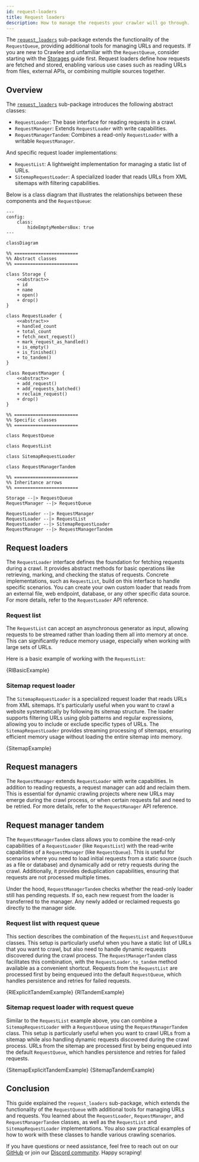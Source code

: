 ```yaml
---
id: request-loaders
title: Request loaders
description: How to manage the requests your crawler will go through.
---
```




The [`request_loaders`](https://github.com/apify/crawlee-python/tree/master/src/crawlee/request_loaders) sub-package extends the functionality of the <ApiLink to="class/RequestQueue">`RequestQueue`</ApiLink>, providing additional tools for managing URLs and requests. If you are new to Crawlee and unfamiliar with the <ApiLink to="class/RequestQueue">`RequestQueue`</ApiLink>, consider starting with the [Storages](https://crawlee.dev/python/docs/guides/storages) guide first. Request loaders define how requests are fetched and stored, enabling various use cases such as reading URLs from files, external APIs, or combining multiple sources together.

## Overview

The [`request_loaders`](https://github.com/apify/crawlee-python/tree/master/src/crawlee/request_loaders) sub-package introduces the following abstract classes:

- <ApiLink to="class/RequestLoader">`RequestLoader`</ApiLink>: The base interface for reading requests in a crawl.
- <ApiLink to="class/RequestManager">`RequestManager`</ApiLink>: Extends `RequestLoader` with write capabilities.
- <ApiLink to="class/RequestManagerTandem">`RequestManagerTandem`</ApiLink>: Combines a read-only `RequestLoader` with a writable `RequestManager`.

And specific request loader implementations:

- <ApiLink to="class/RequestList">`RequestList`</ApiLink>: A lightweight implementation for managing a static list of URLs.
- <ApiLink to="class/SitemapRequestLoader">`SitemapRequestLoader`</ApiLink>: A specialized loader that reads URLs from XML sitemaps with filtering capabilities.

Below is a class diagram that illustrates the relationships between these components and the <ApiLink to="class/RequestQueue">`RequestQueue`</ApiLink>:

```mermaid
---
config:
    class:
        hideEmptyMembersBox: true
---

classDiagram

%% ========================
%% Abstract classes
%% ========================

class Storage {
    <<abstract>>
    + id
    + name
    + open()
    + drop()
}

class RequestLoader {
    <<abstract>>
    + handled_count
    + total_count
    + fetch_next_request()
    + mark_request_as_handled()
    + is_empty()
    + is_finished()
    + to_tandem()
}

class RequestManager {
    <<abstract>>
    + add_request()
    + add_requests_batched()
    + reclaim_request()
    + drop()
}

%% ========================
%% Specific classes
%% ========================

class RequestQueue

class RequestList

class SitemapRequestLoader

class RequestManagerTandem

%% ========================
%% Inheritance arrows
%% ========================

Storage --|> RequestQueue
RequestManager --|> RequestQueue

RequestLoader --|> RequestManager
RequestLoader --|> RequestList
RequestLoader --|> SitemapRequestLoader
RequestManager --|> RequestManagerTandem
```

## Request loaders

The <ApiLink to="class/RequestLoader">`RequestLoader`</ApiLink> interface defines the foundation for fetching requests during a crawl. It provides abstract methods for basic operations like retrieving, marking, and checking the status of requests. Concrete implementations, such as <ApiLink to="class/RequestList">`RequestList`</ApiLink>, build on this interface to handle specific scenarios. You can create your own custom loader that reads from an external file, web endpoint, database, or any other specific data source. For more details, refer to the <ApiLink to="class/RequestLoader">`RequestLoader`</ApiLink> API reference.

### Request list

The <ApiLink to="class/RequestList">`RequestList`</ApiLink> can accept an asynchronous generator as input, allowing requests to be streamed rather than loading them all into memory at once. This can significantly reduce memory usage, especially when working with large sets of URLs.

Here is a basic example of working with the <ApiLink to="class/RequestList">`RequestList`</ApiLink>:

<RunnableCodeBlock className="language-python" language="python">
    {RlBasicExample}
</RunnableCodeBlock>

### Sitemap request loader

The <ApiLink to="class/SitemapRequestLoader">`SitemapRequestLoader`</ApiLink> is a specialized request loader that reads URLs from XML sitemaps. It's particularly useful when you want to crawl a website systematically by following its sitemap structure. The loader supports filtering URLs using glob patterns and regular expressions, allowing you to include or exclude specific types of URLs. The <ApiLink to="class/SitemapRequestLoader">`SitemapRequestLoader`</ApiLink> provides streaming processing of sitemaps, ensuring efficient memory usage without loading the entire sitemap into memory.

<RunnableCodeBlock className="language-python" language="python">
    {SitemapExample}
</RunnableCodeBlock>

## Request managers

The <ApiLink to="class/RequestManager">`RequestManager`</ApiLink> extends `RequestLoader` with write capabilities. In addition to reading requests, a request manager can add and reclaim them. This is essential for dynamic crawling projects where new URLs may emerge during the crawl process, or when certain requests fail and need to be retried. For more details, refer to the <ApiLink to="class/RequestManager">`RequestManager`</ApiLink> API reference.

## Request manager tandem

The <ApiLink to="class/RequestManagerTandem">`RequestManagerTandem`</ApiLink> class allows you to combine the read-only capabilities of a `RequestLoader` (like <ApiLink to="class/RequestList">`RequestList`</ApiLink>) with the read-write capabilities of a `RequestManager` (like <ApiLink to="class/RequestQueue">`RequestQueue`</ApiLink>). This is useful for scenarios where you need to load initial requests from a static source (such as a file or database) and dynamically add or retry requests during the crawl. Additionally, it provides deduplication capabilities, ensuring that requests are not processed multiple times.

Under the hood, <ApiLink to="class/RequestManagerTandem">`RequestManagerTandem`</ApiLink> checks whether the read-only loader still has pending requests. If so, each new request from the loader is transferred to the manager. Any newly added or reclaimed requests go directly to the manager side.

### Request list with request queue

This section describes the combination of the <ApiLink to="class/RequestList">`RequestList`</ApiLink> and <ApiLink to="class/RequestQueue">`RequestQueue`</ApiLink> classes. This setup is particularly useful when you have a static list of URLs that you want to crawl, but also need to handle dynamic requests discovered during the crawl process. The <ApiLink to="class/RequestManagerTandem">`RequestManagerTandem`</ApiLink> class facilitates this combination, with the <ApiLink to="class/RequestLoader#to_tandem">`RequestLoader.to_tandem`</ApiLink> method available as a convenient shortcut. Requests from the <ApiLink to="class/RequestList">`RequestList`</ApiLink> are processed first by being enqueued into the default <ApiLink to="class/RequestQueue">`RequestQueue`</ApiLink>, which handles persistence and retries for failed requests.

<Tabs groupId="request_manager_tandem">
    <TabItem value="request_manager_tandem_explicit" label="Explicit usage">
        <RunnableCodeBlock className="language-python" language="python">
            {RlExplicitTandemExample}
        </RunnableCodeBlock>
    </TabItem>
    <TabItem value="request_manager_tandem_helper" label="Using to_tandem helper" default>
        <RunnableCodeBlock className="language-python" language="python">
            {RlTandemExample}
        </RunnableCodeBlock>
    </TabItem>
</Tabs>

### Sitemap request loader with request queue

Similar to the <ApiLink to="class/RequestList">`RequestList`</ApiLink> example above, you can combine a <ApiLink to="class/SitemapRequestLoader">`SitemapRequestLoader`</ApiLink> with a <ApiLink to="class/RequestQueue">`RequestQueue`</ApiLink> using the <ApiLink to="class/RequestManagerTandem">`RequestManagerTandem`</ApiLink> class. This setup is particularly useful when you want to crawl URLs from a sitemap while also handling dynamic requests discovered during the crawl process. URLs from the sitemap are processed first by being enqueued into the default <ApiLink to="class/RequestQueue">`RequestQueue`</ApiLink>, which handles persistence and retries for failed requests.

<Tabs groupId="sitemap_request_manager_tandem">
    <TabItem value="sitemap_request_manager_tandem_explicit" label="Explicit usage">
        <RunnableCodeBlock className="language-python" language="python">
            {SitemapExplicitTandemExample}
        </RunnableCodeBlock>
    </TabItem>
    <TabItem value="sitemap_request_manager_tandem_helper" label="Using to_tandem helper" default>
        <RunnableCodeBlock className="language-python" language="python">
            {SitemapTandemExample}
        </RunnableCodeBlock>
    </TabItem>
</Tabs>

## Conclusion

This guide explained the `request_loaders` sub-package, which extends the functionality of the `RequestQueue` with additional tools for managing URLs and requests. You learned about the `RequestLoader`, `RequestManager`, and `RequestManagerTandem` classes, as well as the `RequestList` and `SitemapRequestLoader` implementations. You also saw practical examples of how to work with these classes to handle various crawling scenarios.

If you have questions or need assistance, feel free to reach out on our [GitHub](https://github.com/apify/crawlee-python) or join our [Discord community](https://discord.com/invite/jyEM2PRvMU). Happy scraping!
